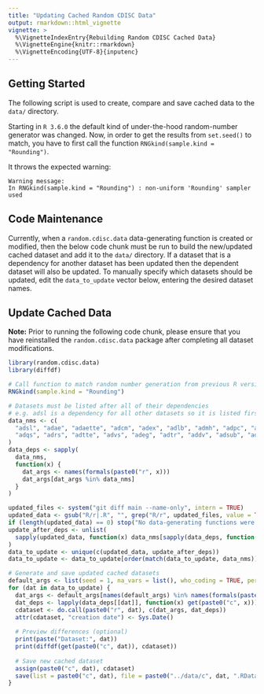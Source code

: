 ```yaml
---
title: "Updating Cached Random CDISC Data"
output: rmarkdown::html_vignette
vignette: >
  %\VignetteIndexEntry{Rebuilding Random CDISC Cached Data}
  %\VignetteEngine{knitr::rmarkdown}
  %\VignetteEncoding{UTF-8}{inputenc}
---
```


## Getting Started

The following script is used to create, compare and save cached data to the `data/` directory.

Starting in `R 3.6.0` the default kind of under-the-hood random-number generator was changed.
Now, in order to get the results from `set.seed()` to match, you have to first call the
function `RNGkind(sample.kind = "Rounding")`.

It throws the expected warning:

```
Warning message:
In RNGkind(sample.kind = "Rounding") : non-uniform 'Rounding' sampler used
```

## Code Maintenance

Currently, when a `random.cdisc.data` data-generating function is created or modified, then the below code chunk must
be run to build the new/updated cached dataset and add it to the `data/` directory. If a dataset that is a dependency
for another dataset has been updated then the dependent dataset will also be updated. To manually specify which 
datasets should be updated, edit the `data_to_update` vector below, entering the desired dataset names.

## Update Cached Data

**Note:** Prior to running the following code chunk, please ensure that you have reinstalled the `random.cdisc.data` 
package after completing all dataset modifications.

```r
library(random.cdisc.data)
library(diffdf)

# Call function to match random number generation from previous R versions
RNGkind(sample.kind = "Rounding")

# Datasets must be listed after all of their dependencies
# e.g. adsl is a dependency for all other datasets so it is listed first.
data_nms <- c(
  "adsl", "adae", "adaette", "adcm", "adex", "adlb", "admh", "adpc", "adpp", "adab", 
  "adqs", "adrs", "adtte", "advs", "adeg", "adtr", "addv", "adsub", "adhy", "adqlqc"
)
data_deps <- sapply(
  data_nms, 
  function(x) {
    dat_args <- names(formals(paste0("r", x)))
    dat_args[dat_args %in% data_nms]
  }
)

updated_files <- system("git diff main --name-only", intern = TRUE)
updated_data <- gsub("R/r|.R", "", grep("R/r", updated_files, value = TRUE))
if (length(updated_data) == 0) stop("No data-generating functions were updated.")
update_after_deps <- unlist(
  sapply(updated_data, function(x) data_nms[sapply(data_deps, function(deps) x %in% deps)])
)
data_to_update <- unique(c(updated_data, update_after_deps))
data_to_update <- data_to_update[order(match(data_to_update, data_nms))] # order so dependencies first

# Generate and save updated cached datasets
default_args <- list(seed = 1, na_vars = list(), who_coding = TRUE, percent = 80, number = 2)
for (dat in data_to_update) {
  dat_args <- default_args[names(default_args) %in% names(formals(paste0("r", dat)))]
  dat_deps <- lapply(data_deps[[dat]], function(x) get(paste0("c", x)))
  cdataset <- do.call(paste0("r", dat), c(dat_args, dat_deps))
  attr(cdataset, "creation date") <- Sys.Date()
  
  # Preview differences (optional)
  print(paste("Dataset:", dat))
  print(diffdf(get(paste0("c", dat)), cdataset))
  
  # Save new cached dataset
  assign(paste0("c", dat), cdataset)
  save(list = paste0("c", dat), file = paste0("../data/c", dat, ".RData"), compress = "xz")
}
```
